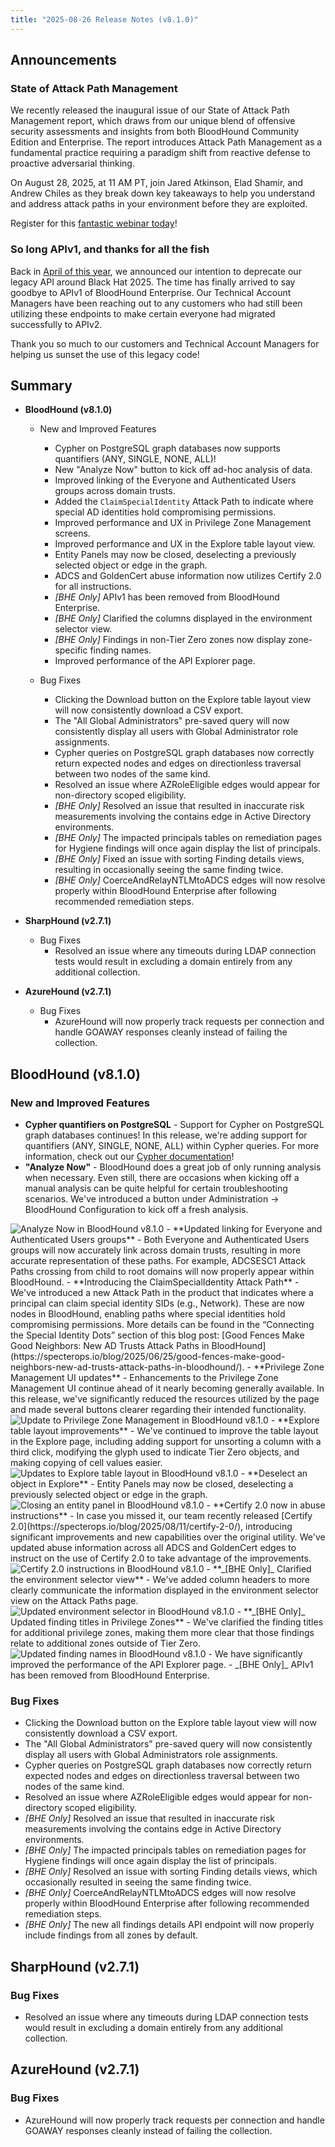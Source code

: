 ```yaml
---
title: "2025-08-26 Release Notes (v8.1.0)"
---
```


## Announcements

### State of Attack Path Management
We recently released the inaugural issue of our State of Attack Path Management report, which draws from our unique blend of offensive security assessments and insights from both BloodHound Community Edition and Enterprise. The report introduces Attack Path Management as a fundamental practice requiring a paradigm shift from reactive defense to proactive adversarial thinking.

On August 28, 2025, at 11 AM PT, join Jared Atkinson, Elad Shamir, and Andrew Chiles as they break down key takeaways to help you understand and address attack paths in your environment before they are exploited.

Register for this [fantastic webinar today](https://specterops.zoom.us/webinar/register/WN_OPlTCsc-SPOG94KElh4a-g#/registration)!

### So long APIv1, and thanks for all the fish
Back in [April of this year](/resources/release-notes/v7-3-0), we announced our intention to deprecate our legacy API around Black Hat 2025. The time has finally arrived to say goodbye to APIv1 of BloodHound Enterprise. Our Technical Account Managers have been reaching out to any customers who had still been utilizing these endpoints to make certain everyone had migrated successfully to APIv2.

Thank you so much to our customers and Technical Account Managers for helping us sunset the use of this legacy code!

## Summary

- **BloodHound (v8.1.0)**
  - New and Improved Features
    - Cypher on PostgreSQL graph databases now supports quantifiers (ANY, SINGLE, NONE, ALL)!
    - New "Analyze Now" button to kick off ad-hoc analysis of data.
    - Improved linking of the Everyone and Authenticated Users groups across domain trusts.
    - Added the `ClaimSpecialIdentity` Attack Path to indicate where special AD identities hold compromising permissions.
    - Improved performance and UX in Privilege Zone Management screens.
    - Improved performance and UX in the Explore table layout view.
    - Entity Panels may now be closed, deselecting a previously selected object or edge in the graph.
    - ADCS and GoldenCert abuse information now utilizes Certify 2.0 for all instructions.
    - _[BHE Only]_ APIv1 has been removed from BloodHound Enterprise.
    - _[BHE Only]_ Clarified the columns displayed in the environment selector view.
    - _[BHE Only]_ Findings in non-Tier Zero zones now display zone-specific finding names.
    - Improved performance of the API Explorer page.

  - Bug Fixes
    - Clicking the Download button on the Explore table layout view will now consistently download a CSV export.
    - The "All Global Administrators" pre-saved query will now consistently display all users with Global Administrator role assignments.
    - Cypher queries on PostgreSQL graph databases now correctly return expected nodes and edges on directionless traversal between two nodes of the same kind.
    - Resolved an issue where AZRoleEligible edges would appear for non-directory scoped eligibility.
    - _[BHE Only]_ Resolved an issue that resulted in inaccurate risk measurements involving the contains edge in Active Directory environments.
    - _[BHE Only]_ The impacted principals tables on remediation pages for Hygiene findings will once again display the list of principals.
    - _[BHE Only]_ Fixed an issue with sorting Finding details views, resulting in occasionally seeing the same finding twice.
    - _[BHE Only]_ CoerceAndRelayNTLMtoADCS edges will now resolve properly within BloodHound Enterprise after following recommended remediation steps.

- **SharpHound (v2.7.1)**
  - Bug Fixes
    - Resolved an issue where any timeouts during LDAP connection tests would result in excluding a domain entirely from any additional collection.

- **AzureHound (v2.7.1)**
  - Bug Fixes
    - AzureHound will now properly track requests per connection and handle GOAWAY responses cleanly instead of failing the collection.

## BloodHound (v8.1.0)

### New and Improved Features

- **Cypher quantifiers on PostgreSQL** - Support for Cypher on PostgreSQL graph databases continues! In this release, we're adding support for quantifiers (ANY, SINGLE, NONE, ALL) within Cypher queries. For more information, check out our [Cypher documentation](/analyze-data/cypher-supported#pattern-predicates)!
- **"Analyze Now"** - BloodHound does a great job of only running analysis when necessary. Even still, there are occasions when kicking off a manual analysis can be quite helpful for certain troubleshooting scenarios. We've introduced a button under Administration -> BloodHound Configuration to kick off a fresh analysis.
<Frame>
  <img src="/assets/config_analyze_now.png" alt="Analyze Now in BloodHound v8.1.0"/>
</Frame>
- **Updated linking for Everyone and Authenticated Users groups** - Both Everyone and Authenticated Users groups will now accurately link across domain trusts, resulting in more accurate representation of these paths. For example, ADCSESC1 Attack Paths crossing from child to root domains will now properly appear within BloodHound.
- **Introducing the ClaimSpecialIdentity Attack Path** - We've introduced a new Attack Path in the product that indicates where a principal can claim special identity SIDs (e.g., Network). These are now nodes in BloodHound, enabling paths where special identities hold compromising permissions. More details can be found in the “Connecting the Special Identity Dots” section of this blog post: [Good Fences Make Good Neighbors: New AD Trusts Attack Paths in BloodHound](https://specterops.io/blog/2025/06/25/good-fences-make-good-neighbors-new-ad-trusts-attack-paths-in-bloodhound/).
- **Privilege Zone Management UI updates** - Enhancements to the Privilege Zone Management UI continue ahead of it nearly becoming generally available. In this release, we've significantly reduced the resources utilized by the page and made several buttons clearer regarding their intended functionality.
<Frame>
  <img src="/assets/pzm_update.png" alt="Update to Privilege Zone Management in BloodHound v8.1.0"/>
</Frame>
- **Explore table layout improvements** - We've continued to improve the table layout in the Explore page, including adding support for unsorting a column with a third click, modifying the glyph used to indicate Tier Zero objects, and making copying of cell values easier.
<Frame>
  <img src="/assets/8_1_table_view.png" alt="Updates to Explore table layout in BloodHound v8.1.0"/>
</Frame>
- **Deselect an object in Explore** - Entity Panels may now be closed, deselecting a previously selected object or edge in the graph.
<Frame>
  <img src="/assets/close_entity_panel.gif" alt="Closing an entity panel in BloodHound v8.1.0"/>
</Frame>
- **Certify 2.0 now in abuse instructions** - In case you missed it, our team recently released [Certify 2.0](https://specterops.io/blog/2025/08/11/certify-2-0/), introducing significant improvements and new capabilities over the original utility. We've updated abuse information across all ADCS and GoldenCert edges to instruct on the use of Certify 2.0 to take advantage of the improvements.
<Frame>
  <img src="/assets/certify_in_abuse.png" alt="Certify 2.0 instructions in BloodHound v8.1.0"/>
</Frame>
- **_[BHE Only]_ Clarified the environment selector view** - We've added column headers to more clearly communicate the information displayed in the environment selector view on the Attack Paths page.
<Frame>
  <img src="/assets/env_selector_8_1.png" alt="Updated environment selector in BloodHound v8.1.0"/>
</Frame>
- **_[BHE Only]_ Updated finding titles in Privilege Zones** - We've clarified the finding titles for additional privilege zones, making them more clear that those findings relate to additional zones outside of Tier Zero.
<Frame>
  <img src="/assets/addl_zone_findings.png" alt="Updated finding names in BloodHound v8.1.0"/>
</Frame>
- We have significantly improved the performance of the API Explorer page.
- _[BHE Only]_ APIv1 has been removed from BloodHound Enterprise.

### Bug Fixes

- Clicking the Download button on the Explore table layout view will now consistently download a CSV export.
- The "All Global Administrators" pre-saved query will now consistently display all users with Global Administrators role assignments.
- Cypher queries on PostgreSQL graph databases now correctly return expected nodes and edges on directionless traversal between two nodes of the same kind.
- Resolved an issue where AZRoleEligible edges would appear for non-directory scoped eligibility.
- _[BHE Only]_ Resolved an issue that resulted in inaccurate risk measurements involving the contains edge in Active Directory environments.
- _[BHE Only]_ The impacted principals tables on remediation pages for Hygiene findings will once again display the list of principals.
- _[BHE Only]_ Resolved an issue with sorting Finding details views, which occasionally resulted in seeing the same finding twice.
- _[BHE Only]_ CoerceAndRelayNTLMtoADCS edges will now resolve properly within BloodHound Enterprise after following recommended remediation steps.
- _[BHE Only]_ The new all findings details API endpoint will now properly include findings from all zones by default.

## SharpHound (v2.7.1)

### Bug Fixes

- Resolved an issue where any timeouts during LDAP connection tests would result in excluding a domain entirely from any additional collection.

## AzureHound (v2.7.1)

### Bug Fixes
- AzureHound will now properly track requests per connection and handle GOAWAY responses cleanly instead of failing the collection.
